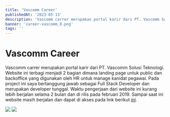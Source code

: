 ```yaml
---
title: 'Vascomm Career'
publishedAt: '2023-05-13'
description: 'Vascomm carrer merupakan portal karir dari PT. Vascomm Solusi Teknologi'
banner: 'career-vascomm_0.png'
tags: ''
---
```


# Vascomm Career

Vascomm carrer merupakan portal karir dari PT. Vascomm Solusi Teknologi. Website ini terbagi menjadi 2 bagian dimana landing page untuk public dan backoffice yang digunakan oleh HR untuk manage kanidat pegawai. Pada project ini saya bertanggung jawab sebagai Full Stack Developer dan merupakan developer tunggal. Waktu pengerjaan dari website ini kurang lebih berjalan selama 2 bulan dan di rilis pada februari 2019. Sampai saat ini website masih berjalan dan dapat di akses pada link berikut [ini](https://vascomm.co.id/).

<img src="content/career-vascomm_1.png" />
<img src="content/career-vascomm_2.png" />
